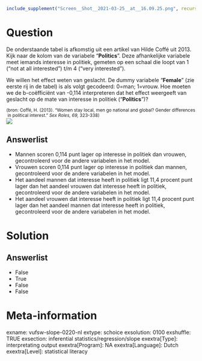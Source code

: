 ```r
include_supplement("Screen__Shot__2021-03-25__at__16.09.25.png", recursive = TRUE)
```

Question
========
De onderstaande tabel is afkomstig uit een artikel van Hilde Coffé uit
2013.  
Kijk naar de kolom van de variabele "**Politics**". Deze afhankelijke
variabele meet iemands interesse in politiek, gemeten op een schaal die
loopt van 1 ("not at all interested") t/m 4 ("very interested").  
  
We willen het effect weten van geslacht. De dummy variabele "**Female**"
(zie eerste rij in de tabel) is als volgt gecodeerd: 0=man; 1=vrouw. Hoe
moeten we de b-coëfficiënt van -0,114 interpreteren dat het effect
weergeeft van geslacht op de mate van interesse in politiek
("**Politics**")?  
  
<sub>(bron:\ Coffé,\ H.\ (2013).\ "Women\ stay\ local,\ men\ go\ national\ and\ global?\ Gender\ differences\ in\ political\ interest."\ *Sex\ Roles,\ 69, *323-338)</sub>  
![](Screen__Shot__2021-03-25__at__16.09.25.png)

Answerlist
----------
* Mannen scoren 0,114 punt lager op interesse in politiek dan vrouwen,
  gecontroleerd voor de andere variabelen in het model.
* Vrouwen scoren 0,114 punt lager op interesse in politiek dan mannen,
  gecontroleerd voor de andere variabelen in het model.
* Het aandeel mannen dat interesse heeft in politiek ligt 11,4 procent
  punt lager dan het aandeel vrouwen dat interesse heeft in politiek,
  gecontroleerd voor de andere variabelen in het model.
* Het aandeel vrouwen dat interesse heeft in politiek ligt 11,4 procent
  punt lager dan het aandeel mannen dat interesse heeft in politiek,
  gecontroleerd voor de andere variabelen in het model.

Solution
========










Answerlist
----------
* False
* True
* False
* False

Meta-information
================
exname: vufsw-slope-0220-nl
extype: schoice
exsolution: 0100
exshuffle: TRUE
exsection: inferential statistics/regression/slope
exextra[Type]: interpretating output
exextra[Program]: NA
exextra[Language]: Dutch
exextra[Level]: statistical literacy

